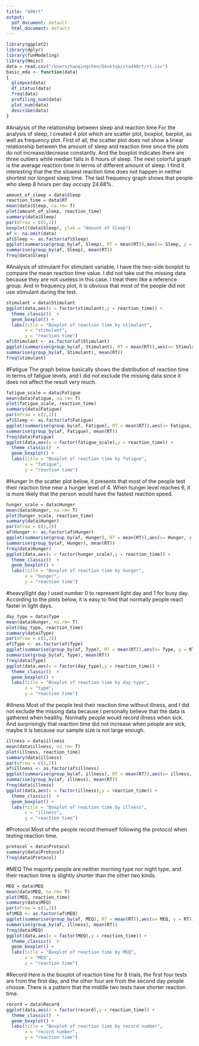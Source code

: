```yaml
---
title: "490rt"
output:
  pdf_document: default
  html_document: default
---
```

```r
library(ggplot2)
library(dplyr)
library(funModeling)
library(Hmisc)
data = read.csv("/Users/haoqingchen/Desktop/sta490rt/rt.csv")
basic_eda <- function(data)
{
  glimpse(data)
  df_status(data)
  freq(data) 
  profiling_num(data)
  plot_num(data)
  describe(data)
}
```
#Analysis of the relationship between sleep and reaction time
For the analysis of sleep, I created 4 plot which are scatter plot, boxplot, barplot, as well as frequency plot. First of all, the scatter plot does not show a linear relationship between the amount of sleep and reaction time since the plots do not increase/decrease constantly. And the boxplot indicates there are three outliers while median falls in 8 hours of sleep. The next colorful graph is the average reaction time in terms of different amount of sleep. I find it interesting that the the slowest reaction time does not happen in neither shortest nor longest sleep time. The last frequency graph shows that people who sleep 8 hours per day occupy 24.68%.
```r
amount_of_sleep = data$Sleep
reaction_time = data$RT
mean(data$Sleep, na.rm= T)
plot(amount_of_sleep, reaction_time)
summary(data$Sleep)
par(mfrow = c(1,2))
boxplot((data$Sleep), ylab = "Amount of Sleep")
af <- na.omit(data)
af$Sleep <- as.factor(af$Sleep)
ggplot(summarise(group_by(af, Sleep), RT = mean(RT)),aes(x= Sleep, y = RT)) + geom_bar(stat = "identity", position = position_stack(), aes(color = Sleep, fill = Sleep))
summarise(group_by(af, Sleep), mean(RT))
freq(data$Sleep)
```

#Analysis of stimulant
For stimulant variable, I have the two-side boxplot to compare the mean reaction time value. I did not take out the missing data because they are not useless in this case. I treat them like a reference group. And in frequency plot, it is obvious that most of the people did not use stimulant during the test.
```r
stimulant = data$Stimulant
ggplot(data,aes(x = factor(stimulant),y = reaction_time)) +
  theme_classic()  +
  geom_boxplot() +
  labs(title = "Boxplot of reaction time by stimulant",
       x = "stimulant",
       y = "reaction time")
af$Stimulant <- as.factor(af$Stimulant)
ggplot(summarise(group_by(af, Stimulant), RT = mean(RT)),aes(x= Stimulant, y = RT)) + geom_bar(stat = "identity", position = position_stack(), aes(color = Stimulant, fill = Stimulant))
summarise(group_by(af, Stimulant), mean(RT))
freq(stimulant)
```

#Fatigue
The graph below basically shows the distribution of reaction time in terms of fatigue levels, and I did not exclude the missing data since it does not affect the result very much.
```r
fatigue_scale = data$Fatigue
mean(data$Fatigue, na.rm= T)
plot(fatigue_scale, reaction_time)
summary(data$Fatigue)
par(mfrow = c(1,2))
af$Sleep <- as.factor(af$Fatigue)
ggplot(summarise(group_by(af, Fatigue), RT = mean(RT)),aes(x= Fatigue, y = RT)) + geom_bar(stat = "identity", position = position_stack(), aes(color = Fatigue, fill = Fatigue))
summarise(group_by(af, Fatigue), mean(RT))
freq(data$Fatigue)
ggplot(data,aes(x = factor(fatigue_scale),y = reaction_time)) +
  theme_classic()  +
  geom_boxplot() +
  labs(title = "Boxplot of reaction time by fatigue",
       x = "fatigue",
       y = "reaction time")
```

#Hunger
In the scatter plot below, it presents that most of the people test their reaction time near a hunger level of 4. When hunger level reaches 6, it is more likely that the person would have the fastest reaction speed.
```r
hunger_scale = data$Hunger
mean(data$Hunger, na.rm= T)
plot(hunger_scale, reaction_time)
summary(data$Hunger)
par(mfrow = c(1,2))
af$Hunger <- as.factor(af$Hunger)
ggplot(summarise(group_by(af, Hunger), RT = mean(RT)),aes(x= Hunger, y = RT)) + geom_bar(stat = "identity", position = position_stack(), aes(color = Hunger, fill = Hunger))
summarise(group_by(af, Hunger), mean(RT))
freq(data$Hunger)
ggplot(data,aes(x = factor(hunger_scale),y = reaction_time)) +
  theme_classic()  +
  geom_boxplot() +
  labs(title = "Boxplot of reaction time by hunger",
       x = "hunger",
       y = "reaction time")
```
#heavy/light day
I used number 0 to represent light day and 1 for busy day. According to the plots below, it is easy to find that normally people react faster in light days.
```r
day_type = data$Type
mean(data$Hunger, na.rm= T)
plot(day_type, reaction_time)
summary(data$Type)
par(mfrow = c(1,2))
af$Type <- as.factor(af$Type)
ggplot(summarise(group_by(af, Type), RT = mean(RT)),aes(x= Type, y = RT)) + geom_bar(stat = "identity", position = position_stack(), aes(color = Type, fill = Type))
summarise(group_by(af, Type), mean(RT))
freq(data$Type)
ggplot(data,aes(x = factor(day_type),y = reaction_time)) +
  theme_classic()  +
  geom_boxplot() +
  labs(title = "Boxplot of reaction time by day type",
       x = "type",
       y = "reaction time")
```

#illness
Most of the people test their reaction time without illness, and I did not exclude the missing data because I personally believe that the data is gathered when healthy. Normally people would record illness when sick. And surprisingly that reaction time did not increase when people are sick, maybe it is because our sample size is not large enough.
```r
illness = data$illness
mean(data$illness, na.rm= T)
plot(illness, reaction_time)
summary(data$illness)
par(mfrow = c(1,2))
af$illness <- as.factor(af$illness)
ggplot(summarise(group_by(af, illness), RT = mean(RT)),aes(x= illness, y = RT)) + geom_bar(stat = "identity", position = position_stack(), aes(color = illness, fill = illness))
summarise(group_by(af, illness), mean(RT))
freq(data$illness)
ggplot(data,aes(x = factor(illness),y = reaction_time)) +
  theme_classic()  +
  geom_boxplot() +
  labs(title = "Boxplot of reaction time by illness",
       x = "illness",
       y = "reaction time")
```

#Protocol
Most of the people record themself following the protocol when testing reaction time.
```r
protocol = data$Protocol
summary(data$Protocol)
freq(data$Protocol)
```

#MEQ
The majority people are neither morning type nor night type, and their reaction time is slightly shorter than the other two kinds.
```r
MEQ = data$MEQ
mean(data$MEQ, na.rm= T)
plot(MEQ, reaction_time)
summary(data$MEQ)
par(mfrow = c(1,2))
af$MEQ <- as.factor(af$MEQ)
ggplot(summarise(group_by(af, MEQ), RT = mean(RT)),aes(x= MEQ, y = RT)) + geom_bar(stat = "identity", position = position_stack(), aes(color = MEQ, fill = MEQ))
summarise(group_by(af, illness), mean(RT))
freq(data$MEQ)
ggplot(data,aes(x = factor(MEQ),y = reaction_time)) +
  theme_classic()  +
  geom_boxplot() +
  labs(title = "Boxplot of reaction time by MEQ",
       x = "MEQ",
       y = "reaction time")
```

#Record
Here is the boxplot of reaction time for 8 trials, the first four tests are from the first day, and the other four are from the second day people choose. There is a pattern that the middle two tests have shorter reaction time. 
```r
record = data$Record
ggplot(data,aes(x = factor(record),y = reaction_time)) +
  theme_classic()  +
  geom_boxplot() +
  labs(title = "Boxplot of reaction time by record number",
       x = "record number",
       y = "reaction time")
```


